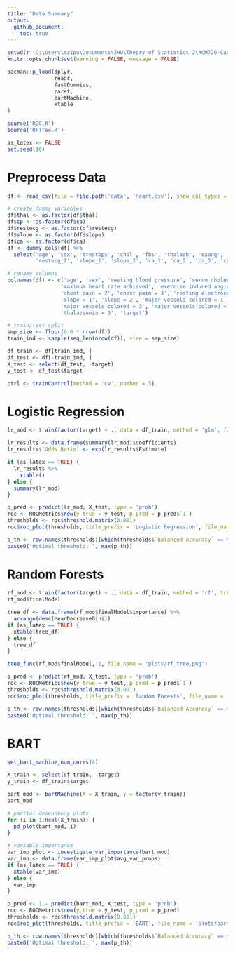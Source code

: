 ```yaml
---
title: "Data Summary"
output:
  github_document:
    toc: true
---
```


<style type="text/css">
.main-container {
  max-width: 1800px;
  margin-left: auto;
  margin-right: auto;
}
</style>

```r
setwd(r'(C:\Users\tzipo\Documents\JHU\Theory of Statistics 2\ACM726-CausalInference)')
knitr::opts_chunk$set(warning = FALSE, message = FALSE)
```

```r
pacman::p_load(dplyr,
               readr,
               fastDummies,
               caret,
               bartMachine,
               xtable
)

source('ROC.R')
source('RFTree.R')

as_latex <- FALSE
set.seed(10)
```

# Preprocess Data
```r
df <- read_csv(file = file.path('data', 'heart.csv'), show_col_types = FALSE)

# create dummy variables
df$thal <- as.factor(df$thal)
df$cp <- as.factor(df$cp)
df$restecg <- as.factor(df$restecg)
df$slope <- as.factor(df$slope)
df$ca <- as.factor(df$ca)
df <- dummy_cols(df) %>%
  select('age', 'sex', 'trestbps', 'chol', 'fbs', 'thalach', 'exang', 'oldpeak', 'cp_1', 'cp_2', 'cp_3', 'restecg_1',
         'restecg_2', 'slope_1', 'slope_2', 'ca_1', 'ca_2', 'ca_3', 'ca_4', 'thal_1', 'thal_2', 'thal_3', 'target')

# rename columns
colnames(df) <- c('age', 'sex', 'resting blood pressure', 'serum cholesterol', 'fasting blood sugar > 120 mg/dl',
                 'maximum heart rate achieved', 'exercise induced angina', 'oldpeak', 'chest pain = 1',
                 'chest pain = 2', 'chest pain = 3', 'resting electrocardiograph = 1', 'resting electrocardiograph = 2',
                 'slope = 1', 'slope = 2', 'major vessels colored = 1', 'major vessels colored = 2',
                 'major vessels colored = 3', 'major vessels colored = 4', 'thalassemia = 1', 'thalassemia = 2',
                 'thalassemia = 3', 'target')

# train/test split
smp_size <- floor(0.6 * nrow(df))
train_ind <- sample(seq_len(nrow(df)), size = smp_size)

df_train <- df[train_ind, ]
df_test <- df[-train_ind, ]
X_test <- select(df_test, -target)
y_test <- df_test$target

ctrl <- trainControl(method = 'cv', number = 5)
```

# Logistic Regression
```r
lr_mod <- train(factor(target) ~ ., data = df_train, method = 'glm', family = binomial(link = "logit"), trControl = ctrl)

lr_results <- data.frame(summary(lr_mod)$coefficients)
lr_results$`Odds Ratio` <- exp(lr_results$Estimate)

if (as_latex == TRUE) {
  lr_results %>% 
    xtable()
} else {
  summary(lr_mod)
}
```

```r
p_pred <- predict(lr_mod, X_test, type = 'prob')
roc <- ROCMetrics$new(y_true = y_test, p_pred = p_pred$`1`)
thresholds <- roc$threshold.matrix(0.001)
roc$roc_plot(thresholds, title_prefix = 'Logistic Regression', file_name = 'plots/lr_roc.png')

p_th <- row.names(thresholds)[which(thresholds$`Balanced Accuracy` == max(thresholds$`Balanced Accuracy`))]
paste0('Optimal threshold: ', max(p_th))
```

# Random Forests
```r
rf_mod <- train(factor(target) ~ ., data = df_train, method = 'rf', trControl = ctrl)
rf_mod$finalModel

tree_df <- data.frame(rf_mod$finalModel$importance) %>%
  arrange(desc(MeanDecreaseGini))
if (as_latex == TRUE) {
  xtable(tree_df)
} else {
  tree_df
}

tree_func(rf_mod$finalModel, 1, file_name = 'plots/rf_tree.png')
```

```r
p_pred <- predict(rf_mod, X_test, type = 'prob')
roc <- ROCMetrics$new(y_true = y_test, p_pred = p_pred$`1`)
thresholds <- roc$threshold.matrix(0.001)
roc$roc_plot(thresholds, title_prefix = 'Random Forests', file_name = 'plots/rf_roc.png')

p_th <- row.names(thresholds)[which(thresholds$`Balanced Accuracy` == max(thresholds$`Balanced Accuracy`))]
paste0('Optimal threshold: ', max(p_th))
```

# BART
```r
set_bart_machine_num_cores(4)

X_train <- select(df_train, -target)
y_train <- df_train$target

bart_mod <- bartMachine(X = X_train, y = factor(y_train))
bart_mod

# partial dependency plots
for (i in 1:ncol(X_train)) {
  pd_plot(bart_mod, i)
}

# variable importance
var_imp_plot <- investigate_var_importance(bart_mod)
var_imp <- data.frame(var_imp_plot$avg_var_props)
if (as_latex == TRUE) {
  xtable(var_imp)
} else {
  var_imp
}
```

```r
p_pred <- 1 - predict(bart_mod, X_test, type = 'prob')
roc <- ROCMetrics$new(y_true = y_test, p_pred = p_pred)
thresholds <- roc$threshold.matrix(0.001)
roc$roc_plot(thresholds, title_prefix = 'BART', file_name = 'plots/bart_roc.png')

p_th <- row.names(thresholds)[which(thresholds$`Balanced Accuracy` == max(thresholds$`Balanced Accuracy`))]
paste0('Optimal threshold: ', max(p_th))
```
